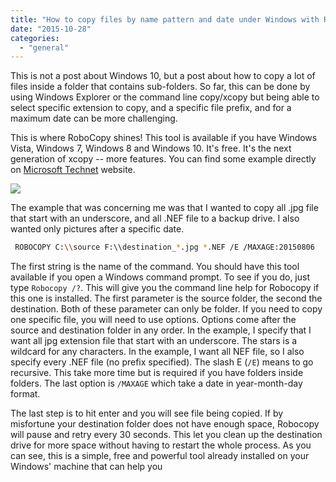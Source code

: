 ```yaml
---
title: "How to copy files by name pattern and date under Windows with Robocopy"
date: "2015-10-28"
categories: 
  - "general"
---
```


This is not a post about Windows 10, but a post about how to copy a lot of files inside a folder that contains sub-folders. So far, this can be done by using Windows Explorer or the command line copy/xcopy but being able to select specific extension to copy, and a specific file prefix, and for a maximum date can be more challenging.

This is where RoboCopy shines! This tool is available if you have Windows Vista, Windows 7, Windows 8 and Windows 10. It's free. It's the next generation of xcopy -- more features. You can find some example directly on [Microsoft Technet](http://social.technet.microsoft.com/wiki/contents/articles/1073.robocopy-and-a-few-examples.aspx) website.

![](images/Robocopy.png)

The example that was concerning me was that I wanted to copy all .jpg file that start with an underscore, and all .NEF file to a backup drive. I also wanted only pictures after a specific date.

```sh 
 ROBOCOPY C:\\source F:\\destination_*.jpg *.NEF /E /MAXAGE:20150806 
``` 

The first string is the name of the command. You should have this tool available if you open a Windows command prompt. To see if you do, just type `Robocopy /?`. This will give you the command line help for Robocopy if this one is installed. The first parameter is the source folder, the second the destination. Both of these parameter can only be folder. If you need to copy one specific file, you will need to use options. Options come after the source and destination folder in any order. In the example, I specify that I want all jpg extension file that start with an underscore. The stars is a wildcard for any characters. In the example, I want all NEF file, so I also specify every .NEF file (no prefix specified). The slash E (`/E`) means to go recursive. This take more time but is required if you have folders inside folders. The last option is `/MAXAGE` which take a date in year-month-day format.

The last step is to hit enter and you will see file being copied. If by misfortune your destination folder does not have enough space, Robocopy will pause and retry every 30 seconds. This let you clean up the destination drive for more space without having to restart the whole process. As you can see, this is a simple, free and powerful tool already installed on your Windows' machine that can help you
